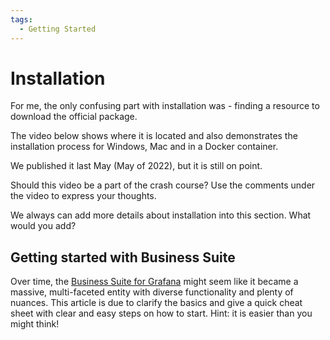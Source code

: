 ```yaml
---
tags:
  - Getting Started
---
```



# Installation

For me, the only confusing part with installation was - finding a resource to download the official package.

The video below shows where it is located and also demonstrates the installation process for Windows, Mac and in a Docker container.

We published it last May (May of 2022), but it is still on point.

Should this video be a part of the crash course? Use the comments under the video to express your thoughts.

We always can add more details about installation into this section. What would you add?

<Youtube
  id="xTQpV7B700w"
  title="How to Install Grafana for Data Analysts and Data Scientists."
/>

## Getting started with Business Suite

Over time, the [Business Suite for Grafana](/plugins) might seem like it became a massive, multi-faceted entity with diverse functionality and plenty of nuances. This article is due to clarify the basics and give a quick cheat sheet with clear and easy steps on how to start. Hint: it is easier than you might think!

<BlogPost id="howto-start-20241022" />
